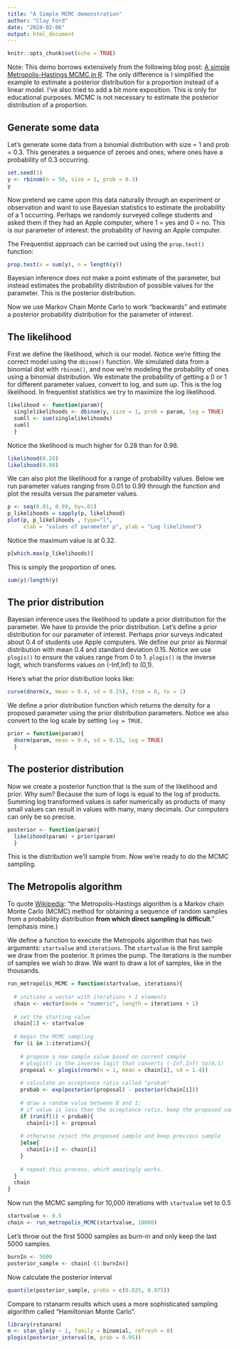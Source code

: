 ```yaml
---
title: "A Simple MCMC demonstration"
author: "Clay Ford"
date: "2024-02-06"
output: html_document
---
```


```r
knitr::opts_chunk$set(echo = TRUE)
```

Note: This demo borrows extensively from the following blog post:
[A simple Metropolis-Hastings MCMC in R]( https://theoreticalecology.wordpress.com/2010/09/17/metropolis-hastings-mcmc-in-r/). The only difference is I simplified the example to estimate a posterior distribution for a proportion instead of a linear model. I've also tried to add a bit more exposition. This is only for educational purposes. MCMC is not necessary to estimate the posterior distribution of a proportion.

## Generate some data

Let's generate some data from a binomial distribution with size = 1 and prob = 0.3. This generates a sequence of zeroes and ones, where ones have a probability of 0.3 occurring.

```r
set.seed(1)
y <- rbinom(n = 50, size = 1, prob = 0.3)
y
```


Now pretend we came upon this data naturally through an experiment or
observation and want to use Bayesian statistics to estimate the probability of
a 1 occurring. Perhaps we randomly surveyed college students and asked them if
they had an Apple computer, where 1 = yes and 0 = no. This is our parameter of
interest: the probability of having an Apple computer.

The Frequentist approach can be carried out using the `prop.test()` function:

```r
prop.test(x = sum(y), n = length(y))
```

Bayesian inference does not make a point estimate of the parameter, but
instead estimates the probability distribution of possible values for the
parameter. This is the posterior distribution.

Now we use Markov Chain Monte Carlo to work "backwards" and estimate a
posterior probability distribution for the parameter of interest.


## The likelihood

First we define the likelihood, which is our model. Notice we're fitting the
correct model using the `dbinom()` function. We simulated data from a binomial
dist with `rbinom()`, and now we're modeling the probability of ones using a
binomial distribution. We estimate the probability of getting a 0 or 1 for
different parameter values, convert to log, and sum up. This is the log
likelihood. In frequentist statistics we try to maximize the log likelihood.

```r
likelihood <- function(param){
  singlelikelihoods <- dbinom(y, size = 1, prob = param, log = TRUE)
  sumll <- sum(singlelikelihoods)
  sumll
  }
```

Notice the likelihood is much higher for 0.28 than for 0.98.

```r
likelihood(0.28)
likelihood(0.98)
```

We can also plot the likelihood for a range of probability values. Below we run parameter values ranging from 0.01 to 0.99 through the function and plot the results versus the parameter values. 

```r
p <- seq(0.01, 0.99, by=.01)
p_likelihoods = sapply(p, likelihood)
plot(p, p_likelihoods , type="l", 
     xlab = "values of parameter p", ylab = "Log likelihood")
```

Notice the maximum value is at 0.32.

```r
p[which.max(p_likelihoods)]
```

This is simply the proportion of ones. 

```r
sum(y)/length(y)
```


## The prior distribution

Bayesian inference uses the likelihood to update a prior distribution for the
parameter. We have to provide the prior distribution. Let's define a prior
distribution for our parameter of interest. Perhaps prior surveys indicated
about 0.4 of students use Apple computers. We define our prior as Normal
distribution with mean 0.4 and standard deviation 0.15. Notice we use `plogis()`
to ensure the values range from 0 to 1. `plogis()` is the inverse logit,
which transforms values on (-Inf,Inf) to (0,1).

Here's what the prior distribution looks like:

```r
curve(dnorm(x, mean = 0.4, sd = 0.15), from = 0, to = 1)
```

We define a prior distribution function which returns the density for a
proposed parameter using the prior distribution parameters. Notice we also convert to the log scale by setting `log = TRUE`.

```r
prior = function(param){
  dnorm(param, mean = 0.4, sd = 0.15, log = TRUE)
  }
```

## The posterior distribution

Now we create a posterior function that is the sum of the likelihood and
prior. Why sum? Because the sum of logs is equal to the log of products.
Summing log transformed values is safer numerically as products of many small
values can result in values with many, many decimals. Our computers can only
be so precise.

```r
posterior <- function(param){
  likelihood(param) + prior(param)
  }
```

This is the distribution we'll sample from. Now we're ready to do the MCMC sampling.

## The Metropolis algorithm

To quote [Wikipedia](https://en.wikipedia.org/wiki/Metropolis%E2%80%93Hastings_algorithm): "the Metropolis–Hastings algorithm is a Markov chain Monte Carlo (MCMC) method for obtaining a sequence of random samples from a probability distribution **from which direct sampling is difficult**." (emphasis mine.)

We define a function to execute the Metropolis algorithm that has two
arguments: `startvalue` and `iterations`. The `startvalue` is the first sample we draw from the posterior. It primes the pump. The iterations is the number of
samples we wish to draw. We want to draw a lot of samples, like in the
thousands.

```r
run_metropolis_MCMC = function(startvalue, iterations){
  
  # initiate a vector with iterations + 1 elements
  chain <- vector(mode = "numeric", length = iterations + 1)
  
  # set the starting value
  chain[1] <- startvalue
  
  # begin the MCMC sampling
  for (i in 1:iterations){
    
    # propose a new sample value based on current sample
    # plogis() is the inverse logit that converts (-Inf,Inf) to(0,1)
    proposal <- plogis(rnorm(n = 1, mean = chain[i], sd = 1.4))
    
    # calculate an acceptance ratio called "probab"
    probab <- exp(posterior(proposal) - posterior(chain[i]))
    
    # draw a random value between 0 and 1;
    # if value is less than the acceptance ratio, keep the proposed sample
    if (runif(1) < probab){
      chain[i+1] <- proposal
    
    # otherwise reject the proposed sample and keep previous sample
    }else{
      chain[i+1] <- chain[i]
    }
    
    # repeat this process, which amazingly works.
  }
  chain
}
```

Now run the MCMC sampling for 10,000 iterations with `startvalue` set to 0.5 

```r
startvalue <- 0.5
chain <- run_metropolis_MCMC(startvalue, 10000)
```

Let's throw out the first 5000 samples as burn-in and only keep the last 5000 samples.

```r
burnIn <- 5000
posterior_sample <- chain[-(1:burnIn)]
```

Now calculate the posterior interval

```r
quantile(posterior_sample, probs = c(0.025, 0.975))
```

Compare to rstanarm results which uses a more sophisticated sampling algorithm called "Hamiltonian Monte Carlo".

```r
library(rstanarm)
m <- stan_glm(y ~ 1, family = binomial, refresh = 0)
plogis(posterior_interval(m, prob = 0.95))
```
